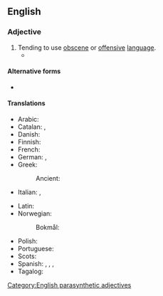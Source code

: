 {{also|foulmouthed}}
==English==

===Adjective===
{{en-adj|head=[[foul]]-[[mouth]]ed}}

# Tending to use [[obscene]] or [[offensive]] [[language]].
#* {{quote-av|en|year=1984|title={{w|Beverly Hills Cop}}|author=Daniel Petrie Jr.|publisher=Paramount Pictures|role=Axel Foley|actor=Eddie Murphy|passage='''Foul-mouthed'''? Fuck you, man.}}

====Alternative forms====
* {{alter|en|foulmouthed}}

====Translations====
{{trans-top|of a user of bad language}}
* Arabic: {{t|ar|بَذِيء اللِّسَان}}
* Catalan: {{t+|ca|malparlat}}, {{t|ca|renegaire}}
* Danish: {{t|da|grov i munden}}
* Finnish: {{t+|fi|rääväsuinen}}
* French: {{t+|fr|mal embouché}}
* German: {{t+|de|unflätig}}, {{t|de|[[mit]] [[Schimpfwörtern]] [[um]] [[sich]] [[werfend]]}}
* Greek: {{t+|el|αθυρόστομος}}
*: Ancient: {{t|grc|βρωμολόγος}}
* Italian: {{t+|it|sboccato}}, {{t+|it|scurrile}}
{{trans-mid}}
* Latin: {{t|la|maledicax}}
* Norwegian:
*: Bokmål: {{t+|nb|rappkjeftet}}
* Polish: {{t|pl|niewyparzony}}
* Portuguese: {{t|pt|desbocado}}
* Scots: {{t|sco|roch}}
* Spanish: {{t+|es|malhablado}}, {{t+|es|desbocado}}, {{t+|es|deslenguado}}, {{t+|es|lenguaraz}}
* Tagalog: {{t|tl|palamura}}
{{trans-bottom}}

[[Category:English parasynthetic adjectives]]
